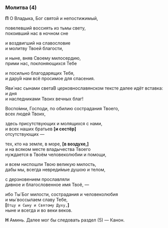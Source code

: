 
### Молитва (4)

**П** О Владыка, Бог святой и непостижимый,

повелевший воссиять из тьмы свету,  
покоивший нас в ночном сне

и воздвигший на славословие  
и молитву Твоей благости,

и ныне, вняв Своему милосердию,  
прими нас, поклоняющихся Тебе

и посильно благодарящих Тебя,  
и дару́й нам всё просимое для спасения.

Яви́ нас сынами света<Tooltip>В церковнославянском тексте далее идёт вставка: и дня</Tooltip>  
и наследниками Твоих вечных благ!

Воспо́мни, Господи, по обилию сострадания Твоего,  
всех людей Твоих,

здесь присутствующих и молящихся с нами,  
и всех наших братьев **[**и сестёр**]**  
отсутствующих —

тех, кто на земле, в море, **[**в воздухе,**]**  
и на всяком месте владычества Твоего  
нуждается в Твоём человеколюбии и помощи,

и всем ниспошли Твою великую милость,  
дабы мы, всегда невреди́мые душою и телом,

с дерзновением прославляли  
дивное и благословенное имя Твоё, —

ибо Ты́ Бог милости, сострадания и человеколюбия  
и мы́ воссылаем славу Тебе,  
**[**`Отцу и Сыну и Святому Духу,`**]**  
ныне и всегда и во веки веков.

**Н** Аминь. <Tooltip>Далее мог бы следовать раздел (5) — Канон.</Tooltip>
